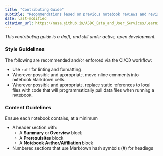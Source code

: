 ```yaml
---
title: "Contributing Guide"
subtitle: "Recommendations based on previous notebook reviews and revisions."
date: last-modified
citation_url: https://nasa.github.io/ASDC_Data_and_User_Services/learning-more.html
---
```


*This contributing guide is a draft, and still under active, open development.*

### Style Guidelines

The following are recommended and/or enforced via the CI/CD workflow:

- Use `ruff` for linting and formatting.
- Wherever possible and appropriate, move inline comments into notebook Markdown cells.
- Wherever possible and appropriate, replace static references to local files with code that will programmatically pull data files when running a notebook.

### Content Guidelines

Ensure each notebook contains, at a minimum:

- A header section with:
  - A **Summary** or **Overview** block
  - A **Prerequisites** block
  - A **Notebook Author/Affiliation** block
- Numbered sections that use Markdown hash symbols (#) for headings 
